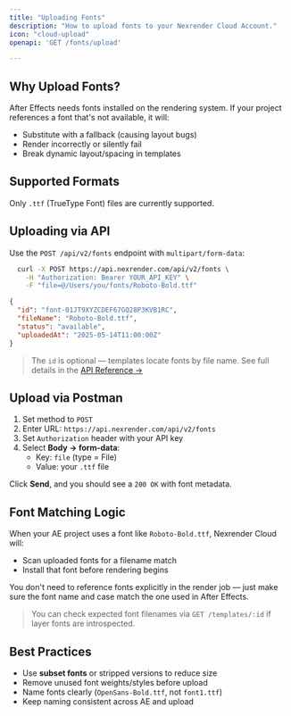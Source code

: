 ```yaml
---
title: "Uploading Fonts"
description: "How to upload fonts to your Nexrender Cloud Account."
icon: "cloud-upload"
openapi: 'GET /fonts/upload'

---
```


## Why Upload Fonts?
After Effects needs fonts installed on the rendering system. If your project references a font that's not available, it will:

- Substitute with a fallback (causing layout bugs)
- Render incorrectly or silently fail
- Break dynamic layout/spacing in templates

## Supported Formats

Only `.ttf` (TrueType Font) files are currently supported.

## Uploading via API

Use the `POST /api/v2/fonts` endpoint with `multipart/form-data`:

<CodeGroup>

```bash Upload Font
  curl -X POST https://api.nexrender.com/api/v2/fonts \
    -H "Authorization: Bearer YOUR_API_KEY" \
    -F "file=@/Users/you/fonts/Roboto-Bold.ttf"
```


```json Example Response
{
  "id": "font-01JT9XYZCDEF67GQ28P3KVB1RC",
  "fileName": "Roboto-Bold.ttf",
  "status": "available",
  "uploadedAt": "2025-05-14T11:00:00Z"
}
```

</CodeGroup>

> The `id` is optional — templates locate fonts by file name.
> See full details in the [API Reference →](/cloud/api-reference#post-/fonts)

## Upload via Postman

1. Set method to `POST`
2. Enter URL: `https://api.nexrender.com/api/v2/fonts`
3. Set `Authorization` header with your API key
4. Select **Body → form-data**:
   - Key: `file` (type = File)
   - Value: your `.ttf` file

Click **Send**, and you should see a `200 OK` with font metadata.

## Font Matching Logic

When your AE project uses a font like `Roboto-Bold.ttf`, Nexrender Cloud will:

- Scan uploaded fonts for a filename match
- Install that font before rendering begins

You don't need to reference fonts explicitly in the render job — just make sure the font name and case match the one used in After Effects.

> You can check expected font filenames via `GET /templates/:id` if layer fonts are introspected.

## Best Practices

- Use **subset fonts** or stripped versions to reduce size
- Remove unused font weights/styles before upload
- Name fonts clearly (`OpenSans-Bold.ttf`, not `font1.ttf`)
- Keep naming consistent across AE and upload